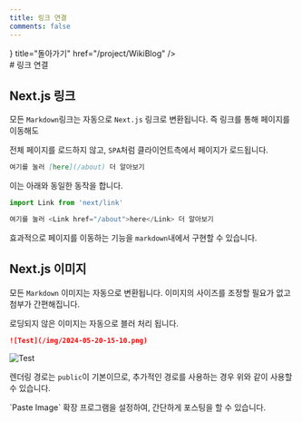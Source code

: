 ```yaml
---
title: 링크 연결
comments: false
---
```



<Cards>
<Card icon={<Icon.arrow_left/>} title="돌아가기" href="/project/WikiBlog" />
</Cards>

<br/>
# 링크 연결


## Next.js 링크
모든 `Markdown`링크는 자동으로 `Next.js` 링크로 변환됩니다. 즉 링크를 통해 페이지를 이동해도

전체 페이지를 로드하지 않고, `SPA`처럼 클라이언트측에서 페이지가 로드됩니다.

```md
여기를 눌러 [here](/about) 더 알아보기
```

이는 아래와 동일한 동작을 합니다.

```jsx filename="jsx"
import Link from 'next/link'

여기를 눌러 <Link href="/about">here</Link> 더 알아보기
```

효과적으로 페이지를 이동하는 기능을 `markdown`내에서 구현할 수 있습니다.

## Next.js 이미지
모든 `Markdown` 이미지는 자동으로 변환됩니다. 이미지의 사이즈를 조정할 필요가 없고 첨부가 간편해집니다.

로딩되지 않은 이미지는 자동으로 블러 처리 됩니다.

```md
![Test](/img/2024-05-20-15-10.png)
```

![Test](/img/2024-05-20-15-10.png)

렌더링 경로는 `public`이 기본이므로, 추가적인 경로를 사용하는 경우 위와 같이 사용할 수 있습니다.

<Callout type="info">
`Paste Image` 확장 프로그램을 설정하여, 간단하게 포스팅을 할 수 있습니다.
</Callout>